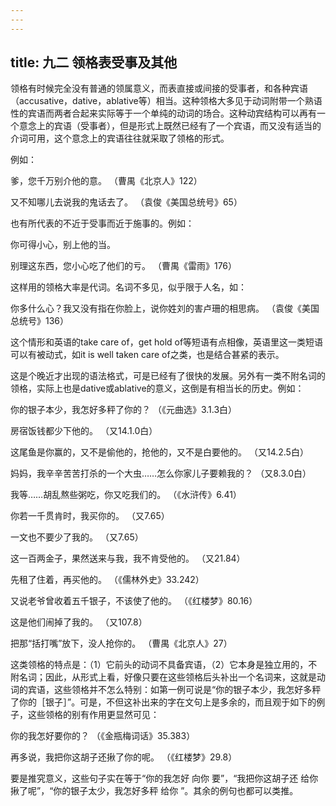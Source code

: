 ```yaml
---
---
---
```

title: 九二 领格表受事及其他
---






领格有时候完全没有普通的领属意义，而表直接或间接的受事者，和各种宾语（accusative，dative，ablative等）相当。这种领格大多见于动词附带一个熟语性的宾语而两者合起来实际等于一个单纯的动词的场合。这种动宾结构可以再有一个意念上的宾语（受事者），但是形式上既然已经有了一个宾语，而又没有适当的介词可用，这个意念上的宾语往往就采取了领格的形式。

例如：

爹，您千万别介他的意。 （曹禺《北京人》122）

又不知哪儿去说我的鬼话去了。 （袁俊《美国总统号》65）

也有所代表的不近于受事而近于施事的。例如：

你可得小心，别上他的当。

别理这东西，您小心吃了他们的亏。 （曹禺《雷雨》176）

这样用的领格大率是代词。名词不多见，似乎限于人名，如：

你多什么心？我又没有指在你脸上，说你姓刘的害卢珊的相思病。 （袁俊《美国总统号》136）

这个情形和英语的take care of，get hold of等短语有点相像，英语里这一类短语可以有被动式，如it is well taken care of之类，也是结合甚紧的表示。

这是个晚近才出现的语法格式，可是已经有了很快的发展。另外有一类不附名词的领格，实际上也是dative或ablative的意义，这倒是有相当长的历史。例如：

你的银子本少，我怎好多秤了你的？ （《元曲选》3.1.3白）

房宿饭钱都少下他的。 （又14.1.0白）

这尾鱼是你赢的，又不是偷他的，抢他的，又不是白要他的。 （又14.2.5白）

妈妈，我辛辛苦苦打杀的一个大虫……怎么你家儿子要赖我的？ （又8.3.0白）

我等……胡乱熬些粥吃，你又吃我们的。 （《水浒传》6.41）

你若一千贯肯时，我买你的。 （又7.65）

一文也不要少了我的。 （又7.65）

这一百两金子，果然送来与我，我不肯受他的。 （又21.84）

先租了住着，再买他的。 （《儒林外史》33.242）

又说老爷曾收着五千银子，不该使了他的。 （《红楼梦》80.16）

这是他们闹掉了我的。 （又107.8）

把那“括打嘴”放下，没人抢你的。 （曹禺《北京人》27）

这类领格的特点是：（1）它前头的动词不具备宾语，（2）它本身是独立用的，不附名词；因此，从形式上看，好像只要在这些领格后头补出一个名词来，这就是动词的宾语，这些领格并不怎么特别：如第一例可说是“你的银子本少，我怎好多秤了你的［银子］”。可是，不但这补出来的字在文句上是多余的，而且观于如下的例子，这些领格的别有作用更显然可见：

你的我怎好要你的？ （《金瓶梅词话》35.383）

再多说，我把你这胡子还揪了你的呢。 （《红楼梦》29.8）

要是推究意义，这些句子实在等于“你的我怎好 向你 要”，“我把你这胡子还 给你 揪了呢”，“你的银子太少，我怎好多秤 给你 ”。其余的例句也都可以类推。